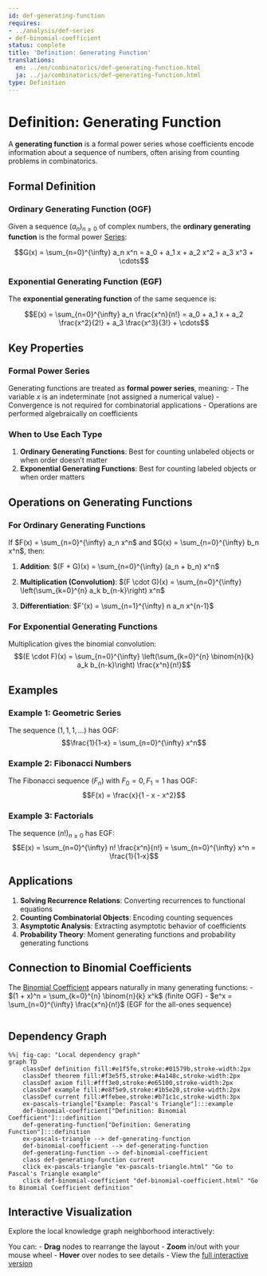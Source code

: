 ```yaml
---
id: def-generating-function
requires:
- ../analysis/def-series
- def-binomial-coefficient
status: complete
title: 'Definition: Generating Function'
translations:
  en: ../en/combinatorics/def-generating-function.html
  ja: ../ja/combinatorics/def-generating-function.html
type: Definition
---
```


# Definition: Generating Function

A **generating function** is a formal power series whose coefficients encode information about a sequence of numbers, often arising from counting problems in combinatorics.

## Formal Definition

### Ordinary Generating Function (OGF)

Given a sequence $(a_n)_{n \geq 0}$ of complex numbers, the **ordinary generating function** is the formal power [Series](../analysis/def-series.qmd):

$$G(x) = \sum_{n=0}^{\infty} a_n x^n = a_0 + a_1 x + a_2 x^2 + a_3 x^3 + \cdots$$

### Exponential Generating Function (EGF)

The **exponential generating function** of the same sequence is:

$$E(x) = \sum_{n=0}^{\infty} a_n \frac{x^n}{n!} = a_0 + a_1 x + a_2 \frac{x^2}{2!} + a_3 \frac{x^3}{3!} + \cdots$$

## Key Properties

### Formal Power Series

Generating functions are treated as **formal power series**, meaning:
- The variable $x$ is an indeterminate (not assigned a numerical value)
- Convergence is not required for combinatorial applications
- Operations are performed algebraically on coefficients

### When to Use Each Type

1. **Ordinary Generating Functions**: Best for counting unlabeled objects or when order doesn't matter
2. **Exponential Generating Functions**: Best for counting labeled objects or when order matters

## Operations on Generating Functions

### For Ordinary Generating Functions

If $F(x) = \sum_{n=0}^{\infty} a_n x^n$ and $G(x) = \sum_{n=0}^{\infty} b_n x^n$, then:

1. **Addition**: $(F + G)(x) = \sum_{n=0}^{\infty} (a_n + b_n) x^n$

2. **Multiplication (Convolution)**: $(F \cdot G)(x) = \sum_{n=0}^{\infty} \left(\sum_{k=0}^{n} a_k b_{n-k}\right) x^n$

3. **Differentiation**: $F'(x) = \sum_{n=1}^{\infty} n a_n x^{n-1}$

### For Exponential Generating Functions

Multiplication gives the binomial convolution:
$$(E \cdot F)(x) = \sum_{n=0}^{\infty} \left(\sum_{k=0}^{n} \binom{n}{k} a_k b_{n-k}\right) \frac{x^n}{n!}$$

## Examples

### Example 1: Geometric Series

The sequence $(1, 1, 1, \ldots)$ has OGF:
$$\frac{1}{1-x} = \sum_{n=0}^{\infty} x^n$$

### Example 2: Fibonacci Numbers

The Fibonacci sequence $(F_n)$ with $F_0 = 0, F_1 = 1$ has OGF:
$$F(x) = \frac{x}{1 - x - x^2}$$

### Example 3: Factorials

The sequence $(n!)_{n \geq 0}$ has EGF:
$$E(x) = \sum_{n=0}^{\infty} n! \frac{x^n}{n!} = \sum_{n=0}^{\infty} x^n = \frac{1}{1-x}$$

## Applications

1. **Solving Recurrence Relations**: Converting recurrences to functional equations
2. **Counting Combinatorial Objects**: Encoding counting sequences
3. **Asymptotic Analysis**: Extracting asymptotic behavior of coefficients
4. **Probability Theory**: Moment generating functions and probability generating functions

## Connection to Binomial Coefficients

The [Binomial Coefficient](def-binomial-coefficient.qmd) appears naturally in many generating functions:
- $(1 + x)^n = \sum_{k=0}^{n} \binom{n}{k} x^k$ (finite OGF)
- $e^x = \sum_{n=0}^{\infty} \frac{x^n}{n!}$ (EGF for the all-ones sequence)

```mermaid
```

## Dependency Graph

```mermaid
%%| fig-cap: "Local dependency graph"
graph TD
    classDef definition fill:#e1f5fe,stroke:#01579b,stroke-width:2px
    classDef theorem fill:#f3e5f5,stroke:#4a148c,stroke-width:2px
    classDef axiom fill:#fff3e0,stroke:#e65100,stroke-width:2px
    classDef example fill:#e8f5e9,stroke:#1b5e20,stroke-width:2px
    classDef current fill:#ffebee,stroke:#b71c1c,stroke-width:3px
    ex-pascals-triangle["Example: Pascal's Triangle"]:::example
    def-binomial-coefficient["Definition: Binomial Coefficient"]:::definition
    def-generating-function["Definition: Generating Function"]:::definition
    ex-pascals-triangle --> def-generating-function
    def-binomial-coefficient --> def-generating-function
    def-generating-function --> def-binomial-coefficient
    class def-generating-function current
    click ex-pascals-triangle "ex-pascals-triangle.html" "Go to Pascal's Triangle example"
    click def-binomial-coefficient "def-binomial-coefficient.html" "Go to Binomial Coefficient definition"
```

## Interactive Visualization

Explore the local knowledge graph neighborhood interactively:

::: {.graph-viz data-id="def-generating-function" data-width="700" data-height="500"}
:::

You can:
- **Drag** nodes to rearrange the layout
- **Zoom** in/out with your mouse wheel
- **Hover** over nodes to see details
- View the [full interactive version](../../output/interactive/def-generating-function.html){target="_blank"}
